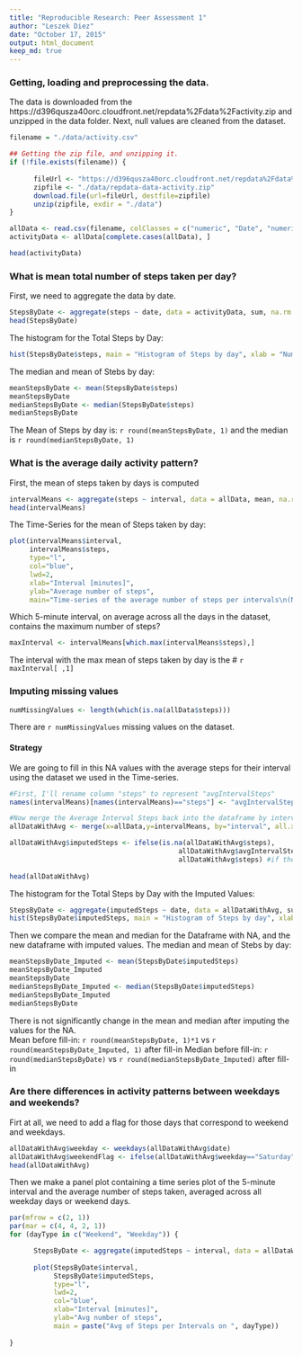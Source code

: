 ```yaml
---
title: "Reproducible Research: Peer Assessment 1"
author: "Leszek Diez"
date: "October 17, 2015"
output: html_document
keep_md: true
---
```


### Getting, loading and preprocessing the data.

The data is downloaded from the https://d396qusza40orc.cloudfront.net/repdata%2Fdata%2Factivity.zip and unzipped in the data folder.  Next, null values are cleaned from the dataset.

```r

filename = "./data/activity.csv"

## Getting the zip file, and unzipping it.
if (!file.exists(filename)) {
      
      fileUrl <- "https://d396qusza40orc.cloudfront.net/repdata%2Fdata%2Factivity.zip"
      zipfile <- "./data/repdata-data-activity.zip"
      download.file(url=fileUrl, destfile=zipfile)
      unzip(zipfile, exdir = "./data")
}

allData <- read.csv(filename, colClasses = c("numeric", "Date", "numeric"), na.strings = NA)
activityData <- allData[complete.cases(allData), ] 

head(activityData)

```

### What is mean total number of steps taken per day?

First, we need to aggregate the data by date.
```r

StepsByDate <- aggregate(steps ~ date, data = activityData, sum, na.rm = TRUE)
head(StepsByDate)
``` 
The histogram for the Total Steps by Day:
```r
hist(StepsByDate$steps, main = "Histogram of Steps by day", xlab = "Number of steps by day", col = "red")
``` 

The median and mean of Stebs by day:
```r
meanStepsByDate <- mean(StepsByDate$steps)
meanStepsByDate
medianStepsByDate <- median(StepsByDate$steps)
medianStepsByDate
```
The Mean of Steps by day is: `r round(meanStepsByDate, 1)` and the median is `r round(medianStepsByDate, 1)`

### What is the average daily activity pattern?
First, the mean of steps taken by days is computed
```r
intervalMeans <- aggregate(steps ~ interval, data = allData, mean, na.rm = TRUE)
head(intervalMeans)
``` 
The Time-Series for the mean of Steps taken by day:
```r
plot(intervalMeans$interval, 
     intervalMeans$steps, 
     type="l", 
     col="blue", 
     lwd=2, 
     xlab="Interval [minutes]", 
     ylab="Average number of steps", 
     main="Time-series of the average number of steps per intervals\n(NA removed)")
```

Which 5-minute interval, on average across all the days in the dataset, contains the maximum number of steps?
```r
maxInterval <- intervalMeans[which.max(intervalMeans$steps),]

```
The interval with the max mean of steps taken by day is the # `r maxInterval[ ,1]`

### Imputing missing values
```r
numMissingValues <- length(which(is.na(allData$steps)))
```
There are `r numMissingValues` missing values on the dataset.

#### Strategy
We are going to fill in this NA values with the average steps for their interval using the dataset we used in the Time-series.
```r
#First, I'll rename column "steps" to represent "avgIntervalSteps"
names(intervalMeans)[names(intervalMeans)=="steps"] <- "avgIntervalSteps"

#Now merge the Average Interval Steps back into the dataframe by interval
allDataWithAvg <- merge(x=allData,y=intervalMeans, by="interval", all.x=TRUE)

allDataWithAvg$imputedSteps <- ifelse(is.na(allDataWithAvg$steps), 
                                          allDataWithAvg$avgIntervalSteps, #replace nulls
                                          allDataWithAvg$steps) #if they have value, stay with it
                                 
head(allDataWithAvg)
```

The histogram for the Total Steps by Day with the Imputed Values:
```r
StepsByDate <- aggregate(imputedSteps ~ date, data = allDataWithAvg, sum, na.rm = TRUE)
hist(StepsByDate$imputedSteps, main = "Histogram of Steps by day", xlab = "Number of steps by day", col = "red")
``` 

Then we compare the mean and median for the Dataframe with NA, and the new dataframe with imputed values.
The median and mean of Stebs by day:
```r
meanStepsByDate_Imputed <- mean(StepsByDate$imputedSteps)
meanStepsByDate_Imputed
meanStepsByDate
medianStepsByDate_Imputed <- median(StepsByDate$imputedSteps)
medianStepsByDate_Imputed
medianStepsByDate
```

There is not significantly change in the mean and median after imputing the values for the NA.  
Mean before fill-in: `r round(meanStepsByDate, 1)*1` vs `r round(meanStepsByDate_Imputed, 1)` after fill-in
Median before fill-in: `r round(medianStepsByDate)` vs `r round(medianStepsByDate_Imputed)` after fill-in

### Are there differences in activity patterns between weekdays and weekends?
Firt at all, we need to add a flag for those days that correspond to weekend and weekdays.
```r
allDataWithAvg$weekday <- weekdays(allDataWithAvg$date)
allDataWithAvg$weekendFlag <- ifelse(allDataWithAvg$weekday=="Saturday" | allDataWithAvg$weekday == "Sunday", "Weekend", "Weekday")
head(allDataWithAvg)
```

Then we make a panel plot containing a time series plot of the 5-minute interval and the average number of steps taken, averaged across all weekday days or weekend days.
```r
par(mfrow = c(2, 1))
par(mar = c(4, 4, 2, 1)) 
for (dayType in c("Weekend", "Weekday")) {

      StepsByDate <- aggregate(imputedSteps ~ interval, data = allDataWithAvg,  subset = allDataWithAvg$weekendFlag == dayType, sum, na.rm = TRUE)
      
      plot(StepsByDate$interval, 
           StepsByDate$imputedSteps, 
           type="l", 
           lwd=2,
           col="blue", 
           xlab="Interval [minutes]", 
           ylab="Avg number of steps", 
           main = paste("Avg of Steps per Intervals on ", dayType))
           
}
```